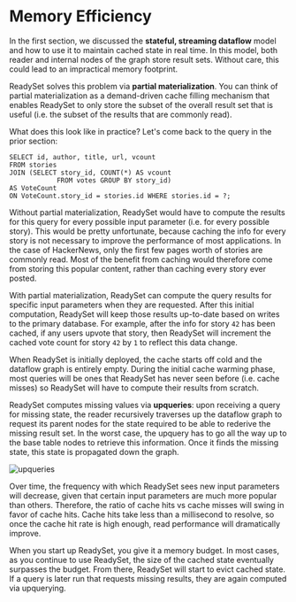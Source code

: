 # Memory Efficiency
In the first section, we discussed the **stateful, streaming dataflow** model and how to use it to 
maintain cached state in real time. In this model, both reader and internal nodes of the graph store result sets. 
Without care, this could lead to an impractical memory footprint. 

ReadySet solves this problem via **partial materialization**. You can think of partial materialization as a 
demand-driven cache filling mechanism that enables ReadySet to only store the subset of the overall result set that is 
useful (i.e. the subset of the results that are commonly read). 

What does this look like in practice? Let's come back to the query in the prior section: 

```
SELECT id, author, title, url, vcount 
FROM stories 
JOIN (SELECT story_id, COUNT(*) AS vcount 
            FROM votes GROUP BY story_id)  
AS VoteCount 
ON VoteCount.story_id = stories.id WHERE stories.id = ?; 

``` 

Without partial materialization, ReadySet would have to compute the results for this query for every possible 
input parameter (i.e. for every possible story). This would be pretty unfortunate, because caching the info 
for every story is not necessary to improve the performance of most applications. In the case of HackerNews, 
only the first few pages worth of stories are commonly read. Most of the benefit from caching would therefore
come from storing this popular content, rather than caching every story ever posted. 

With partial materialization, ReadySet can compute the query results for specific input parameters when they are requested. 
After this initial computation, ReadySet will keep those results up-to-date based on writes to the primary database. 
For example, after the info for story `42` has been cached, if any users upvote that story, then ReadySet will 
increment the cached vote count for story `42` by `1` to reflect this data change. 


When ReadySet is initially deployed, the cache starts off cold and the dataflow graph is entirely empty. During the initial cache warming phase, 
most queries will be ones that ReadySet has never seen before (i.e. cache misses) so ReadySet will have to compute their 
results from scratch. 

ReadySet computes missing values via **upqueries**: upon receiving a query for missing state, the reader recursively 
traverses up the dataflow graph to request its parent nodes for the state required to be able to rederive the missing result set. 
In the worst case, the upquery has to go all the way up to the base table nodes to retrieve this information. 
Once it finds the missing state, this state is propagated down the graph. 

![upqueries](/ContinuedUpquery.gif)

Over time, the frequency with which ReadySet sees new input parameters will decrease, 
given that certain input parameters are much more popular than others. Therefore, the ratio of cache hits vs cache misses will 
swing in favor of cache hits. Cache hits take less than a millisecond to resolve, so once the cache hit rate is high enough,
read performance will dramatically improve. 

When you start up ReadySet, you give it a memory budget. In most cases, as you continue to use ReadySet, the size of the cached state eventually 
surpasses the budget. From there, ReadySet will start to evict cached state. If a query is later run that requests missing results, 
they are again computed via upquerying. 
